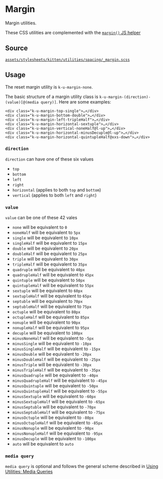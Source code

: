 
<Meta title="Documentation/CSS Utilities/Margin" />

# Margin

Margin utilities.

These CSS utilities are complemented with the [`margin()` JS helper](?path=/story/helpers-margin--page)

## Source

[`assets/stylesheets/kitten/utilities/spacing/_margin.scss`](https://github.com/KissKissBankBank/kitten/blob/master/assets/stylesheets/kitten/utilities/spacing/_margin.scss)

## Usage

The reset margin utility is `k-u-margin-none`.

The basic structure of a margin utility class is
`k-u-margin-(direction)-(value)[@(media query)]`.
Here are some examples:

```
<div class="k-u-margin-top-single">…</div>
<div class="k-u-margin-bottom-double">…</div>
<div class="k-u-margin-left-tripleHalf">…</div>
<div class="k-u-margin-horizontal-sextuple">…</div>
<div class="k-u-margin-vertical-noneHalf@l-up">…</div>
<div class="k-u-margin-horizontal-minusDecuple@l-up">…</div>
<div class="k-u-margin-horizontal-quintupleHalf@xxs-down">…</div>
```

### `direction`

`direction` can have one of these six values

- `top`
- `bottom`
- `left`
- `right`
- `horizontal` (applies to both `top` and `bottom`)
- `vertical` (applies to both `left` and `right`)

### `value`

`value` can be one of these 42 vales

- `none` will be equivalent to `0`
- `noneHalf` will be equivalent to `5px`
- `single` will be equivalent to `10px`
- `singleHalf` will be equivalent to `15px`
- `double` will be equivalent to `20px`
- `doubleHalf` will be equivalent to `25px`
- `triple` will be equivalent to `30px`
- `tripleHalf` will be equivalent to `35px`
- `quadruple` will be equivalent to `40px`
- `quadrupleHalf` will be equivalent to `45px`
- `quintuple` will be equivalent to `50px`
- `quintupleHalf` will be equivalent to `55px`
- `sextuple` will be equivalent to `60px`
- `sextupleHalf` will be equivalent to `65px`
- `septuble` will be equivalent to `70px`
- `septubleHalf` will be equivalent to `75px`
- `octuple` will be equivalent to `80px`
- `octupleHalf` will be equivalent to `85px`
- `nonuple` will be equivalent to `90px`
- `nonupleHalf` will be equivalent to `95px`
- `decuple` will be equivalent to `100px`
- `minusNoneHalf` will be equivalent to `-5px`
- `minusSingle` will be equivalent to `-10px`
- `minusSingleHalf` will be equivalent to `-15px`
- `minusDouble` will be equivalent to `-20px`
- `minusDoubleHalf` will be equivalent to `-25px`
- `minusTriple` will be equivalent to `-30px`
- `minusTripleHalf` will be equivalent to `-35px`
- `minusQuadruple` will be equivalent to `-40px`
- `minusQuadrupleHalf` will be equivalent to `-45px`
- `minusQuintuple` will be equivalent to `-50px`
- `minusQuintupleHalf` will be equivalent to `-55px`
- `minusSextuple` will be equivalent to `-60px`
- `minusSextupleHalf` will be equivalent to `-65px`
- `minusSeptuble` will be equivalent to `-70px`
- `minusSeptubleHalf` will be equivalent to `-75px`
- `minusOctuple` will be equivalent to `-80px`
- `minusOctupleHalf` will be equivalent to `-85px`
- `minusNonuple` will be equivalent to `-90px`
- `minusNonupleHalf` will be equivalent to `-95px`
- `minusDecuple` will be equivalent to `-100px`
- `auto` will be equivalent to `auto`

### `media query`

`media query` is optional and follows the general scheme described in
[Using Utilities: Media Queries](?path=/story/documentation-usage-using-utilities--page#media-queries)
